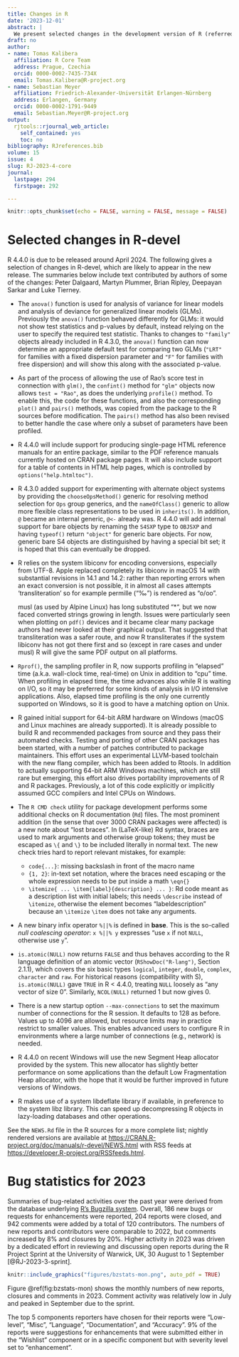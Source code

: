 ```yaml
---
title: Changes in R
date: '2023-12-01'
abstract: |
  We present selected changes in the development version of R (referred to as R-devel, to become R 4.4) and provide some statistics on bug tracking activities in 2023.
draft: no
author:
- name: Tomas Kalibera
  affiliation: R Core Team
  address: Prague, Czechia
  orcid: 0000-0002-7435-734X
  email: Tomas.Kalibera@R-project.org
- name: Sebastian Meyer
  affiliation: Friedrich-Alexander-Universität Erlangen-Nürnberg
  address: Erlangen, Germany
  orcid: 0000-0002-1791-9449
  email: Sebastian.Meyer@R-project.org
output:
  rjtools::rjournal_web_article:
    self_contained: yes
    toc: no
bibliography: RJreferences.bib
volume: 15
issue: 4
slug: RJ-2023-4-core
journal:
  lastpage: 294
  firstpage: 292

---
```



```r
knitr::opts_chunk$set(echo = FALSE, warning = FALSE, message = FALSE)
```

# Selected changes in R-devel

R 4.4.0 is due to be released around April 2024.  The following gives a
selection of changes in R-devel, which are likely to appear in the new
release.
The summaries below include text contributed by authors of some of the
changes: Peter Dalgaard, Martyn Plummer, Brian Ripley, Deepayan Sarkar and
Luke Tierney.

- The `anova()` function is used for analysis of variance for linear models
  and analysis of deviance for generalized linear models (GLMs).  Previously
  the `anova()` function behaved differently for GLMs: it would not show
  test statistics and p-values by default, instead relying on the user to
  specify the required test statistic.  Thanks to changes to `"family"`
  objects already included in R 4.3.0, the `anova()` function can now
  determine an appropriate default test for comparing two GLMs (`"LRT"` for
  families with a fixed dispersion parameter and `"F"` for families with free
  dispersion) and will show this along with the associated p-value.

- As part of the process of allowing the use of Rao's score test in
  connection with `glm()`, the `confint()` method for `"glm"` objects now
  allows `test = "Rao"`, as does the underlying `profile()` method.  To enable
  this, the code for these functions, and also the corresponding `plot()`
  and `pairs()` methods, was copied from the \pkg{MASS} package to the R sources
  before modification.  The `pairs()` method has also been revised to better
  handle the case where only a subset of parameters have been profiled.

- R 4.4.0 will include support for producing single-page HTML reference
  manuals for an entire package, similar to the PDF reference manuals
  currently hosted on CRAN package pages.  It will also include support for
  a table of contents in HTML help pages, which is controlled by
  `options("help.htmltoc")`.

- R 4.3.0 added support for experimenting with alternate object systems by
  providing the `chooseOpsMethod()` generic for resolving method selection for
  `Ops` group generics, and the `nameOfClass()` generic to allow more flexible
  class representations to be used in `inherits()`.  In addition, `@` became
  an internal generic, `@<-` already was.  R 4.4.0 will add internal support
  for bare objects by renaming the `S4SXP` type to `OBJSXP` and having
  `typeof()` return `"object"` for generic bare objects.  For now, generic
  bare S4 objects are distinguished by having a special bit set; it is
  hoped that this can eventually be dropped.

- R relies on the system libiconv for encoding conversions, especially from
  UTF-8.  Apple replaced completely its libiconv in macOS 14 with
  substantial revisions in 14.1 and 14.2: rather than reporting errors when
  an exact conversion is not possible, it in almost all cases attempts
  'transliteration' so for example permille ("‰") is rendered as "o/oo".

  musl (as used by Alpine Linux) has long substituted "*", but we now faced
  converted strings growing in length.  Issues were particularly seen when
  plotting on `pdf()` devices and it became clear many package authors had
  never looked at their graphical output.  That suggested that
  transliteration was a safer route, and now R transliterates if the system
  libiconv has not got there first and so (except in rare cases and under
  musl) R will give the same PDF output on all platforms.

- `Rprof()`, the sampling profiler in R, now supports profiling in "elapsed"
  time (a.k.a. wall-clock time, real-time) on Unix in addition to "cpu" time.
  When profiling in elapsed time, the time advances also while R is waiting
  on I/O, so it may be preferred for some kinds of analysis in I/O intensive
  applications.  Also, elapsed time profiling is the only one currently
  supported on Windows, so it is good to have a matching option on Unix.

- R gained initial support for 64-bit ARM hardware on Windows (macOS and
  Linux machines are already supported).  It is already possible to build R
  and recommended packages from source and they pass their automated checks. 
  Testing and porting of other CRAN packages has been started, with a number
  of patches contributed to package maintainers.  This effort uses an
  experimental LLVM-based toolchain with the new flang compiler, which has
  been added to Rtools.  In addition to actually supporting 64-bit ARM
  Windows machines, which are still rare but emerging, this effort also
  drives portability improvements of R and R packages. Previously, a lot of
  this code explicitly or implicitly assumed GCC compilers and Intel CPUs on
  Windows.

- The `R CMD check` utility for package development performs some additional
  checks on R documentation (`Rd`) files. The most prominent addition (in
  the sense that over 3000 CRAN packages were affected) is a new note
  about "lost braces". In (LaTeX-like) Rd syntax,
  braces are used to mark arguments and otherwise group tokens; they must
  be escaped as `\{` and `\}` to be included literally in normal text.
  The new check tries hard to report relevant mistakes, for example:
  - `code{...}`: missing backslash in front of the macro name
  - `{1, 2}`: in-text set notation, where the braces need escaping or
    the whole expression needs to be put inside a math `\eqn{}`
  - `\itemize{ ... \item{label}{description} ... }`: Rd code meant as a
    description list with initial labels; this needs `\describe` instead
    of `\itemize`, otherwise the element becomes "labeldescription" because
    an `\itemize` `\item` does not take any arguments.

- A new binary infix operator `%||%` is defined in **base**.
  This is the so-called *null coalescing operator*:
  `x %||% y` expresses "use `x` if not `NULL`, otherwise use `y`".

- `is.atomic(NULL)` now returns `FALSE` and thus behaves according to
  the R language definition of an atomic vector (`RShowDoc("R-lang")`,
  Section 2.1.1), which covers the six basic types `logical`, `integer`,
  `double`, `complex`, `character` and `raw`.
  For historical reasons (compatibility with S), `is.atomic(NULL)` gave
  `TRUE` in R < 4.4.0, treating `NULL` loosely as "any vector of size 0".
  Similarly, `NCOL(NULL)` returned 1 but now gives 0.

- There is a new startup option `--max-connections` to set the maximum
  number of connections for the R session.  It defaults to 128 as before. 
  Values up to 4096 are allowed, but resource limits may in practice
  restrict to smaller values. This enables advanced users to configure R
  in environments where a large number of connections (e.g., network) is
  needed.

- R 4.4.0 on recent Windows will use the new Segment Heap allocator provided
  by the system.  This new allocator has slightly better performance on some
  applications than the default Low Fragmentation Heap allocator, with the
  hope that it would be further improved in future versions of Windows.

- R makes use of a system libdeflate library if available, in preference to
  the system libz library. This can speed up decompressing R objects in
  lazy-loading databases and other operations.


See the `NEWS.Rd` file in the R sources for a more complete list; nightly
rendered versions are available at
<https://CRAN.R-project.org/doc/manuals/r-devel/NEWS.html> with RSS feeds at
<https://developer.R-project.org/RSSfeeds.html>. 


# Bug statistics for 2023

<!-- Compared to counts from past reports:
year  new  closed  comments  contributors
2020  338     364      1560           157
2021  244     220      1065           115
2022  180     171       869           123
2023  186     204       942           120
-->

Summaries of bug-related activities over the past year were derived from the
database underlying [R's Bugzilla system](https://bugs.R-project.org/).
Overall, 186 new bugs or requests for enhancements were reported,
204 reports were closed, and 942 comments were added
by a total of 120 contributors.
The numbers of new reports and contributors were comparable to 2022,
but comments increased by 8% and closures by 20%.
Higher activity in 2023 was driven by a dedicated effort
in reviewing and discussing open reports during the R Project Sprint
at the University of Warwick, UK, 30 August to 1 September
[@RJ-2023-3-sprint].

```r
knitr::include_graphics("figures/bzstats-mon.png", auto_pdf = TRUE)
```

Figure \@ref(fig:bzstats-mon) shows the monthly numbers of
new reports, closures and comments in 2023.
Comment activity was relatively low in July and peaked in September
due to the sprint.

The top 5 components reporters have chosen for their reports were
"Low-level", "Misc", "Language", "Documentation", and "Accuracy".
9% of the reports were suggestions for
enhancements that were submitted either in the "Wishlist" component or in a
specific component but with severity level set to "enhancement".

<!--
From the numbers in Figure \@ref(fig:bzstats-wd) we see that the R
community is also active during weekends, though at a lower frequency.
-->

